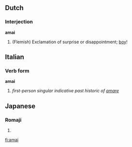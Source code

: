 ==Dutch==
===Interjection===
'''amai'''

# (Flemish) Exclamation of surprise or disappointment; [[boy]]!

==Italian==
===Verb form===
'''amai'''
# ''first-person singular indicative past historic of [[amare]]''

==Japanese==
===Romaji===
{{romaji|あまい}}
# {{japdef|甘い|[[sweet]], [[tasty]]}}

[[fi:amai]]